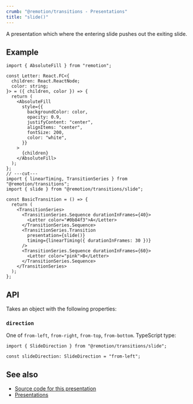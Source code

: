 ```yaml
---
crumb: "@remotion/transitions - Presentations"
title: "slide()"
---
```


A presentation which where the entering slide pushes out the exiting slide.

<Demo type="slide" />

## Example

```tsx twoslash title="FadeTransition.tsx"
import { AbsoluteFill } from "remotion";

const Letter: React.FC<{
  children: React.ReactNode;
  color: string;
}> = ({ children, color }) => {
  return (
    <AbsoluteFill
      style={{
        backgroundColor: color,
        opacity: 0.9,
        justifyContent: "center",
        alignItems: "center",
        fontSize: 200,
        color: "white",
      }}
    >
      {children}
    </AbsoluteFill>
  );
};
// ---cut---
import { linearTiming, TransitionSeries } from "@remotion/transitions";
import { slide } from "@remotion/transitions/slide";

const BasicTransition = () => {
  return (
    <TransitionSeries>
      <TransitionSeries.Sequence durationInFrames={40}>
        <Letter color="#0b84f3">A</Letter>
      </TransitionSeries.Sequence>
      <TransitionSeries.Transition
        presentation={slide()}
        timing={linearTiming({ durationInFrames: 30 })}
      />
      <TransitionSeries.Sequence durationInFrames={60}>
        <Letter color="pink">B</Letter>
      </TransitionSeries.Sequence>
    </TransitionSeries>
  );
};
```

## API

Takes an object with the following properties:

### `direction`

One of `from-left`, `from-right`, `from-top`, `from-bottom`. TypeScript type:

```tsx twoslash
import { SlideDirection } from "@remotion/transitions/slide";

const slideDirection: SlideDirection = "from-left";
```

## See also

- [Source code for this presentation](https://github.com/remotion-dev/remotion/blob/main/packages/transitions/src/presentations/slide.tsx)
- [Presentations](/docs/transitions/presentations)
